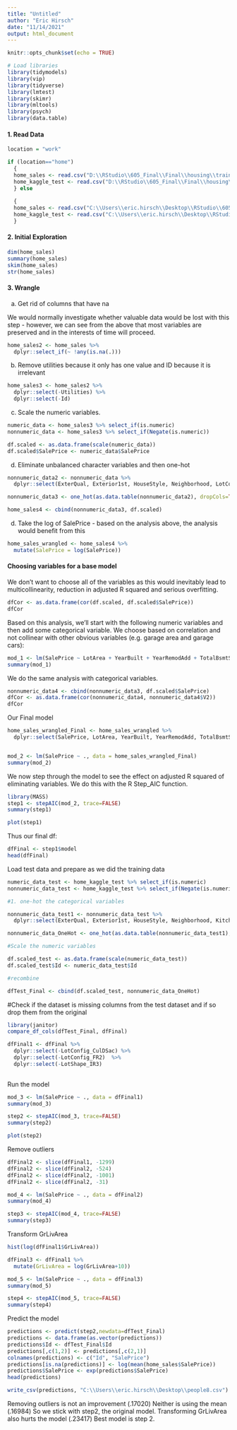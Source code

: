 ```yaml
---
title: "Untitled"
author: "Eric Hirsch"
date: "11/14/2021"
output: html_document
---
```


```r
knitr::opts_chunk$set(echo = TRUE)
```

```r
# Load libraries
library(tidymodels)
library(vip)
library(tidyverse)
library(lmtest)
library(skimr)
library(mltools)
library(psych)
library(data.table)
```

#### 1. Read Data

```r

location = "work"

if (location=="home") 
  {
  home_sales <- read.csv("D:\\RStudio\\605_Final\\Final\\housing\\train.csv", stringsAsFactors=TRUE, header = TRUE)
  home_kaggle_test <- read.csv("D:\\RStudio\\605_Final\\Final\\housing\\test.csv", stringsAsFactors=TRUE, header = TRUE)
  } else
    
  {
  home_sales <- read.csv("C:\\Users\\eric.hirsch\\Desktop\\RStudio\\605_Final\\Final\\housing\\train.csv", stringsAsFactors=TRUE, header = TRUE)
  home_kaggle_test <- read.csv("C:\\Users\\eric.hirsch\\Desktop\\RStudio\\605_Final\\Final\\housing\\test.csv", stringsAsFactors=TRUE, header = TRUE)
  }

```

#### 2. Initial Exploration

```r

dim(home_sales)
summary(home_sales)
skim(home_sales)
str(home_sales)
```


#### 3. Wrangle

a. Get rid of columns that have na

We would normally investigate whether valuable data would be lost with this step - however, we can see from the above that most variables are preserved and in the interests of time will proceed.
```r

home_sales2 <- home_sales %>%
  dplyr::select_if(~ !any(is.na(.)))

```

b. Remove utilities because it only has one value and ID because it is irrelevant

```r

home_sales3 <- home_sales2 %>%
  dplyr::select(-Utilities) %>%
  dplyr::select(-Id)

```

c. Scale the numeric variables.

```r
numeric_data <- home_sales3 %>% select_if(is.numeric)
nonnumeric_data <- home_sales3 %>% select_if(Negate(is.numeric))

df.scaled <- as.data.frame(scale(numeric_data))
df.scaled$SalePrice <- numeric_data$SalePrice

```

d. Eliminate unbalanced character variables and then one-hot

```r
nonnumeric_data2 <- nonnumeric_data %>%
  dplyr::select(ExterQual, Exterior1st, HouseStyle, Neighborhood, LotConfig, LotShape, KitchenQual, HeatingQC, Foundation)

nonnumeric_data3 <- one_hot(as.data.table(nonnumeric_data2), dropCols=TRUE)

home_sales4 <- cbind(nonnumeric_data3, df.scaled)
```

d. Take the log of SalePrice - based on the analysis above, the analysis would benefit from this

```r
home_sales_wrangled <- home_sales4 %>%
  mutate(SalePrice = log(SalePrice)) 
```

#### Choosing variables for a base model

We don't want to choose all of the variables as this would inevitably lead to multicollinearity, reduction in adjusted R squared and serious overfitting.  

```r

dfCor <- as.data.frame(cor(df.scaled, df.scaled$SalePrice))
dfCor


```
Based on this analysis, we'll start with the following numeric variables and then add some categorical variable.  We choose based on correlation and not collinear with other obvious variables (e.g. garage area and garage cars):


```r

mod_1 <- lm(SalePrice ~ LotArea + YearBuilt + YearRemodAdd + TotalBsmtSF + X1stFlrSF + GrLivArea + GarageCars + WoodDeckSF + OpenPorchSF + TotRmsAbvGrd + Fireplaces + FullBath, data = home_sales_wrangled)
summary(mod_1)

```

We do the same analysis with categorical variables.

```r
nonnumeric_data4 <- cbind(nonnumeric_data3, df.scaled$SalePrice)
dfCor <- as.data.frame(cor(nonnumeric_data4, nonnumeric_data4$V2))
dfCor
```

Our Final model 
```r

home_sales_wrangled_Final <- home_sales_wrangled %>%
  dplyr::select(SalePrice, LotArea, YearBuilt, YearRemodAdd, TotalBsmtSF, X1stFlrSF, GrLivArea, GarageCars, WoodDeckSF, OpenPorchSF, TotRmsAbvGrd, Fireplaces, FullBath, -LotConfig_Corner:LotConfig_Inside, LotShape_IR1:LotShape_Reg)


mod_2 <- lm(SalePrice ~ ., data = home_sales_wrangled_Final)
summary(mod_2)
```
We now step through the model to see the effect on adjusted R squared of eliminating variables.  We do this with the R Step_AIC function.

```r
library(MASS)
step1 <- stepAIC(mod_2, trace=FALSE)
summary(step1)

```
```r
plot(step1)
```


Thus our final df:

```r

dfFinal <- step1$model
head(dfFinal)

```

Load test data and prepare as we did the training data

```r

numeric_data_test <- home_kaggle_test %>% select_if(is.numeric)
nonnumeric_data_test <- home_kaggle_test %>% select_if(Negate(is.numeric))

#1. one-hot the categorical variables

nonnumeric_data_test1 <- nonnumeric_data_test %>%
  dplyr::select(ExterQual, Exterior1st, HouseStyle, Neighborhood, KitchenQual, HeatingQC, Foundation)

nonnumeric_data_OneHot <- one_hot(as.data.table(nonnumeric_data_test1), dropCols=TRUE)

#Scale the numeric variables

df.scaled_test <- as.data.frame(scale(numeric_data_test))
df.scaled_test$Id <- numeric_data_test$Id

#recombine

dfTest_Final <- cbind(df.scaled_test, nonnumeric_data_OneHot)
```

#Check if the dataset is missing columns from the test dataset and if so drop them from the original
```r

library(janitor)
compare_df_cols(dfTest_Final, dfFinal)

dfFinal1 <- dfFinal %>%
  dplyr::select(-LotConfig_CulDSac) %>%
  dplyr::select(-LotConfig_FR2)  %>%
  dplyr::select(-LotShape_IR3)
  
```

Run the model

```r

mod_3 <- lm(SalePrice ~ ., data = dfFinal1)
summary(mod_3)

step2 <- stepAIC(mod_3, trace=FALSE)
summary(step2)
```

```r

plot(step2)

```
Remove outliers

```r
dfFinal2 <- slice(dfFinal1, -1299)
dfFinal2 <- slice(dfFinal2, -524)
dfFinal2 <- slice(dfFinal2, -1001)
dfFinal2 <- slice(dfFinal2, -31)
```

```r

mod_4 <- lm(SalePrice ~ ., data = dfFinal2)
summary(mod_4)

step3 <- stepAIC(mod_4, trace=FALSE)
summary(step3)
```

Transform GrLivArea

```r
hist(log(dfFinal1$GrLivArea))

dfFinal3 <- dfFinal1 %>%
  mutate(GrLivArea = log(GrLivArea+10))

mod_5 <- lm(SalePrice ~ ., data = dfFinal3)
summary(mod_5)

step4 <- stepAIC(mod_5, trace=FALSE)
summary(step4)
```

Predict the model
```r

predictions <- predict(step2,newdata=dfTest_Final)
predictions <- data.frame(as.vector(predictions))
predictions$Id <- dfTest_Final$Id
predictions[,c(1,2)] <- predictions[,c(2,1)]
colnames(predictions) <- c("Id", "SalePrice")
predictions[is.na(predictions)] <- log(mean(home_sales$SalePrice))
predictions$SalePrice <- exp(predictions$SalePrice)
head(predictions)

```

```r

write_csv(predictions, "C:\\Users\\eric.hirsch\\Desktop\\people8.csv")
```

Removing outliers is not an improvement (.17020)  Neither is using the mean (.16984)  So we stick with step2, the original model. Transforming GrLivArea also hurts the model (.23417)  Best model is step 2.
